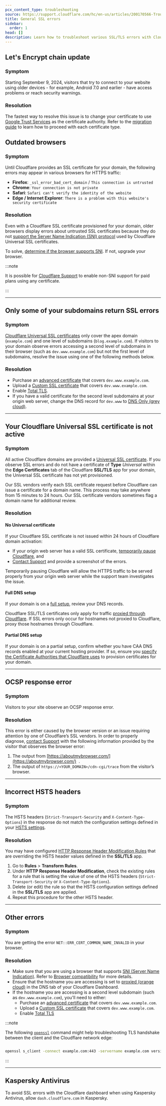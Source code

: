 ```yaml
---
pcx_content_type: troubleshooting
source: https://support.cloudflare.com/hc/en-us/articles/200170566-Troubleshooting-SSL-errors
title: General SSL errors
sidebar:
  order: 1
head: []
description: Learn how to troubleshoot various SSL/TLS errors with Cloudflare.
---
```



## Let's Encrypt chain update

### Symptom

Starting September 9, 2024, visitors that try to connect to your website using older devices - for example, Android 7.0 and earlier - have access problems or reach security warnings.

### Resolution

The fastest way to resolve this issue is to change your certificate to use [Google Trust Services](/ssl/reference/certificate-authorities/#google-trust-services) as the certificate authority. Refer to the [migration guide](/ssl/reference/migration-guides/lets-encrypt-chain/#how-your-products-are-affected) to learn how to proceed with each certificate type.

## Outdated browsers

### Symptom

Until Cloudflare provides an SSL certificate for your domain, the following errors may appear in various browsers for HTTPS traffic:

- **Firefox**: `_ssl_error_bad_cert_domain` / `This connection is untrusted`
- **Chrome**: `Your connection is not private`
- **Safari**: `Safari can't verify the identity of the website`
- **Edge / Internet Explorer**: `There is a problem with this website's security certificate`

### Resolution

Even with a Cloudflare SSL certificate provisioned for your domain, older browsers display errors about untrusted SSL certificates because they do not [support the Server Name Indication (SNI) protocol](https://en.wikipedia.org/wiki/Server_Name_Indication#Support) used by Cloudflare Universal SSL certificates.

To solve, [determine if the browser supports SNI](https://caniuse.com/#feat=sni). If not, upgrade your browser.

:::note

It is possible for [Cloudflare Support](/support/contacting-cloudflare-support/) to enable non-SNI support for paid plans using any certificate.

:::

---

## Only some of your subdomains return SSL errors

### Symptom

[Cloudflare Universal SSL certificates](/ssl/edge-certificates/universal-ssl) only cover the apex domain (`example.com`) and one level of subdomains (`blog.example.com`). If visitors to your domain observe errors accessing a second level of subdomains in their browser (such as `dev.www.example.com`) but not the first level of subdomains, resolve the issue using one of the following methods below.

### Resolution

- Purchase an [advanced certificate](/ssl/edge-certificates/advanced-certificate-manager) that covers `dev.www.example.com`.
- Upload a [Custom SSL certificate](/ssl/edge-certificates/custom-certificates) that covers `dev.www.example.com`.
- Enable [Total TLS](/ssl/edge-certificates/additional-options/total-tls).
- If you have a valid certificate for the second level subdomains at your origin web server, change the DNS record for `dev.www` to [DNS Only (grey cloud)](/dns/manage-dns-records/reference/proxied-dns-records/).

---

## Your Cloudflare Universal SSL certificate is not active

### Symptom

All active Cloudflare domains are provided a [Universal SSL certificate](/ssl/edge-certificates/universal-ssl). If you observe SSL errors and do not have a certificate of **Type** *Universal* within the **Edge Certificates** tab of the Cloudflare **SSL/TLS** app for your domain, the Universal SSL certificate has not yet provisioned.

Our SSL vendors verify each SSL certificate request before Cloudflare can issue a certificate for a domain name. This process may take anywhere from 15 minutes to 24 hours. Our SSL certificate vendors sometimes flag a domain name for additional review.

### Resolution

#### No Universal certificate

If your Cloudflare SSL certificate is not issued within 24 hours of Cloudflare domain activation:

- If your origin web server has a valid SSL certificate, [temporarily pause Cloudflare](/fundamentals/setup/manage-domains/pause-cloudflare/), and
- [Contact Support](/support/contacting-cloudflare-support/) and provide a screenshot of the errors.

Temporarily pausing Cloudflare will allow the HTTPS traffic to be served properly from your origin web server while the support team investigates the issue.

#### Full DNS setup

If your domain is on a [full setup](/dns/zone-setups/full-setup/), review your DNS records.

Cloudflare SSL/TLS certificates only apply for traffic [proxied through Cloudflare](/dns/manage-dns-records/reference/proxied-dns-records/). If SSL errors only occur for hostnames not proxied to Cloudflare, proxy those hostnames through Cloudflare.

#### Partial DNS setup

If your domain is on a <GlossaryTooltip term="partial setup" link="/dns/zone-setups/partial-setup/">partial setup</GlossaryTooltip>, confirm whether you have CAA DNS records enabled at your current hosting provider. If so, ensure you [specify the Certificate Authorities that Cloudflare uses](/ssl/edge-certificates/caa-records/) to provision certificates for your domain.

---

## OCSP response error

### Symptom

Visitors to your site observe an OCSP response error.

### Resolution

This error is either caused by the browser version or an issue requiring attention by one of Cloudflare’s SSL vendors. In order to properly diagnose, [contact Support](/support/contacting-cloudflare-support/) with the following information provided by the visitor that observes the browser error:

1. The output from [https://aboutmybrowser.com/](https://aboutmybrowser.com/)  .
2. The output of `https://<YOUR_DOMAIN>/cdn-cgi/trace` from the visitor’s browser.

---

## Incorrect HSTS headers

### Symptom

The HSTS headers (`Strict-Transport-Security` and `X-Content-Type-Options`) in the response do not match the configuration settings defined in your [HSTS settings](/ssl/edge-certificates/additional-options/http-strict-transport-security/).

### Resolution

You may have configured [HTTP Response Header Modification Rules](/rules/transform/response-header-modification) that are overriding the HSTS header values defined in the **SSL/TLS** app.

1. Go to **Rules** > **Transform Rules**.
2. Under **HTTP Response Header Modification**, check the existing rules for a rule that is setting the value of one of the HSTS headers (`Strict-Transport-Security` or `X-Content-Type-Options`).
3. Delete (or edit) the rule so that the HSTS configuration settings defined in the **SSL/TLS** app are applied.
4. Repeat this procedure for the other HSTS header.

---

## Other errors

### Symptom

You are getting the error `NET::ERR_CERT_COMMON_NAME_INVALID` in your browser.

### Resolution

- Make sure that you are using a browser that supports [SNI (Server Name Indication)](https://www.cloudflare.com/learning/ssl/what-is-sni/). Refer to [Browser compatibility](/ssl/reference/browser-compatibility/) for more details.
- Ensure that the hostname you are accessing is set to [proxied (orange cloud)](/dns/manage-dns-records/reference/proxied-dns-records/) in the DNS tab of your Cloudflare Dashboard.
- If the hostname you are accessing is a second level subdomain (such as `dev.www.example.com`), you'll need to either:
  - Purchase an [advanced certificate](/ssl/edge-certificates/advanced-certificate-manager) that covers `dev.www.example.com`.
  - Upload a [Custom SSL certificate](/ssl/edge-certificates/custom-certificates) that covers `dev.www.example.com`.
  - Enable [Total TLS](/ssl/edge-certificates/additional-options/total-tls)

:::note

The following [`openssl`](https://www.openssl.org/) command might help troubleshooting TLS handshake between the client and the Cloudflare network edge:

```sh

openssl s_client -connect example.com:443 -servername example.com version

```

:::

---

## Kaspersky Antivirus

To avoid SSL errors with the Cloudflare dashboard when using Kaspersky
Antivirus, allow `dash.cloudflare.com` in Kaspersky.
